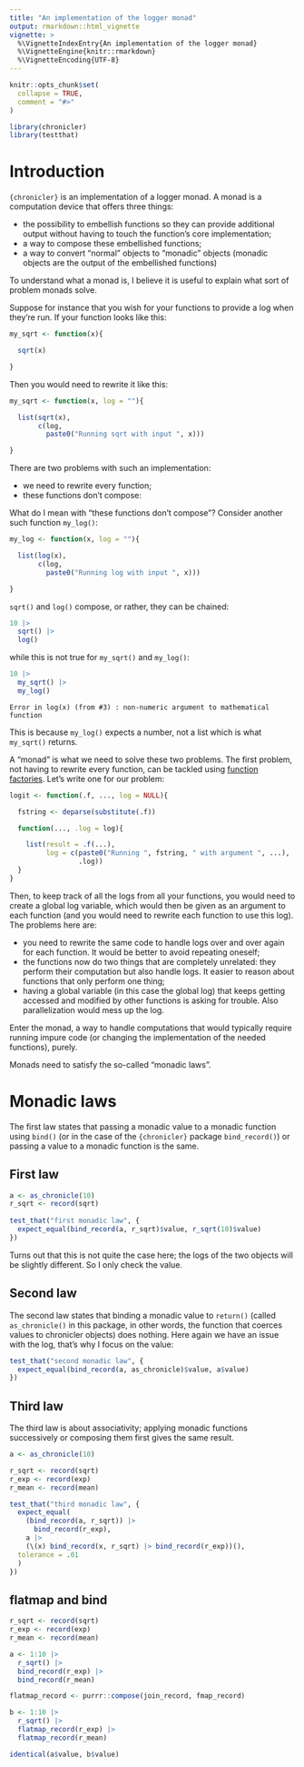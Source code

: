 ```yaml
---
title: "An implementation of the logger monad"
output: rmarkdown::html_vignette
vignette: >
  %\VignetteIndexEntry{An implementation of the logger monad}
  %\VignetteEngine{knitr::rmarkdown}
  %\VignetteEncoding{UTF-8}
---
```


```r
knitr::opts_chunk$set(
  collapse = TRUE,
  comment = "#>"
)
```

```r
library(chronicler)
library(testthat)
```

# Introduction

`{chronicler}` is an implementation of a logger monad. A monad is a computation device that offers
three things:

- the possibility to embellish functions so they can provide additional output without having to touch the function's core implementation;
- a way to compose these embellished functions;
- a way to convert "normal" objects to "monadic" objects (monadic objects are the output of the embellished functions)

To understand what a monad is, I believe it is useful to explain what sort of problem monads solve.

Suppose for instance that you wish for your functions to provide a log when they're run. If your
function looks like this:

```r
my_sqrt <- function(x){

  sqrt(x)

}

```

Then you would need to rewrite it like this:

```r
my_sqrt <- function(x, log = ""){

  list(sqrt(x),
       c(log,
         paste0("Running sqrt with input ", x)))

}

```

There are two problems with such an implementation:

- we need to rewrite every function;
- these functions don't compose:

What do I mean with "these functions don't compose"? Consider another such function `my_log()`:

```r
my_log <- function(x, log = ""){

  list(log(x),
       c(log,
         paste0("Running log with input ", x)))

}

```

`sqrt()` and `log()` compose, or rather, they can be chained:

```r
10 |>
  sqrt() |>
  log()

```

while this is not true for `my_sqrt()` and `my_log()`:

```r
10 |>
  my_sqrt() |>
  my_log()

```

```
Error in log(x) (from #3) : non-numeric argument to mathematical function
```

This is because `my_log()` expects a number, not a list which is what `my_sqrt()` returns.

A "monad" is what we need to solve these two problems. The first problem, not having to rewrite
every function, can be tackled using [function factories](https://adv-r.hadley.nz/function-factories.html).
Let's write one for our problem:

```r
logit <- function(.f, ..., log = NULL){

  fstring <- deparse(substitute(.f))

  function(..., .log = log){

    list(result = .f(...),
         log = c(paste0("Running ", fstring, " with argument ", ...),
                 .log))
  }
}

```


Then, to keep track of all the logs from all your functions, you would need to create a global log 
variable, which would then be given as an argument to each function (and you would need to rewrite
each function to use this log). The problems here are:

- you need to rewrite the same code to handle logs over and over again for each function. It would be better to avoid repeating oneself;
- the functions now do two things that are completely unrelated: they perform their computation but also handle logs. It easier to reason about functions that only perform one thing;
- having a global variable (in this case the global log) that keeps getting accessed and modified by other functions is asking for trouble. Also parallelization would mess up the log.

Enter the monad, a way to handle computations that would typically require running impure code (or 
changing the implementation of the needed functions), purely.


Monads need to satisfy the so-called "monadic laws".

# Monadic laws

The first law states that passing a monadic value to a monadic function using `bind()` 
(or in the case of the `{chronicler}` package `bind_record()`) or passing a value to a monadic
function is the same.

## First law

```r
a <- as_chronicle(10)
r_sqrt <- record(sqrt)
 
test_that("first monadic law", {
  expect_equal(bind_record(a, r_sqrt)$value, r_sqrt(10)$value)
})

```

Turns out that this is not quite the case here; the logs of the two objects will be slightly 
different. So I only check the value.

## Second law

The second law states that binding a monadic value to `return()` (called `as_chronicle()` in
this package, in other words, the function that coerces values to chronicler objects) does
nothing. Here again we have an issue with the log, that's why I focus on the value:

```r
test_that("second monadic law", {
  expect_equal(bind_record(a, as_chronicle)$value, a$value)
})

```

## Third law

The third law is about associativity; applying monadic functions successively or composing them
first gives the same result.

```r
a <- as_chronicle(10)

r_sqrt <- record(sqrt)
r_exp <- record(exp)
r_mean <- record(mean)

test_that("third monadic law", {
  expect_equal(
    (bind_record(a, r_sqrt)) |>
      bind_record(r_exp),
    a |>
    (\(x) bind_record(x, r_sqrt) |> bind_record(r_exp))(),
  tolerance = .01
  )
})

```

## flatmap and bind

```r

r_sqrt <- record(sqrt)
r_exp <- record(exp)
r_mean <- record(mean)

a <- 1:10 |>
  r_sqrt() |>
  bind_record(r_exp) |>
  bind_record(r_mean)

flatmap_record <- purrr::compose(join_record, fmap_record)

b <- 1:10 |>
  r_sqrt() |>
  flatmap_record(r_exp) |>
  flatmap_record(r_mean)

identical(a$value, b$value)

```
